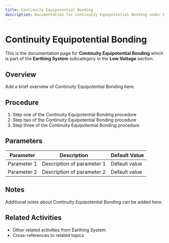 ```yaml
---
title: Continuity Equipotential Bonding
description: Documentation for Continuity Equipotential Bonding under Earthing System in Low Voltage category
---
```


# Continuity Equipotential Bonding

This is the documentation page for **Continuity Equipotential Bonding** which is part of the **Earthing System** subcategory in the **Low Voltage** section.

## Overview

Add a brief overview of Continuity Equipotential Bonding here.

## Procedure

1. Step one of the Continuity Equipotential Bonding procedure
2. Step two of the Continuity Equipotential Bonding procedure
3. Step three of the Continuity Equipotential Bonding procedure

## Parameters

| Parameter | Description | Default Value |
|-----------|-------------|---------------|
| Parameter 1 | Description of parameter 1 | Default value |
| Parameter 2 | Description of parameter 2 | Default value |

## Notes

Additional notes about Continuity Equipotential Bonding can be added here.

## Related Activities

- Other related activities from Earthing System
- Cross-references to related topics
